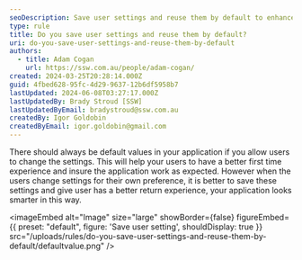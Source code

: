```yaml
---
seoDescription: Save user settings and reuse them by default to enhance return experiences and demonstrate smart application behavior.
type: rule
title: Do you save user settings and reuse them by default?
uri: do-you-save-user-settings-and-reuse-them-by-default
authors:
  - title: Adam Cogan
    url: https://ssw.com.au/people/adam-cogan/
created: 2024-03-25T20:28:14.000Z
guid: 4fbed628-95fc-4d29-9637-12b6df5958b7
lastUpdated: 2024-06-08T03:27:17.000Z
lastUpdatedBy: Brady Stroud [SSW]
lastUpdatedByEmail: bradystroud@ssw.com.au
createdBy: Igor Goldobin
createdByEmail: igor.goldobin@gmail.com
---
```


There should always be default values in your application if you allow users to change the settings. This will help your users to have a better first time experience and insure the application work as expected.
However when the users change settings for their own preference, it is better to save these settings and give user has a better return experience, your application looks smarter in this way.


<imageEmbed
  alt="Image"
  size="large"
  showBorder={false}
  figureEmbed={{
    preset: "default",
    figure: 'Save user setting',
    shouldDisplay: true
  }}
  src="/uploads/rules/do-you-save-user-settings-and-reuse-them-by-default/defaultvalue.png"
/>
